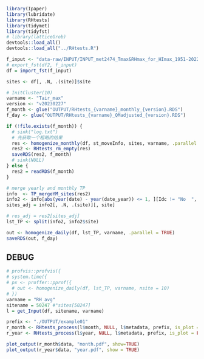 ```r
library(Ipaper)
library(lubridate)
library(RHtests)
library(tidymet)
library(tidyfst)
# library(latticeGrob)
devtools::load_all()
devtools::load_all("../RHtests.R")
```

```r
f_input <- "data-raw/INPUT/INPUT_met2474_Tmax&RHmax_for_HImax_1951-2022.fst"
# export_fst(df2, f_input)
df = import_fst(f_input)

sites <- df[, .N, .(site)]$site
```

```r
# InitCluster(10)
varname <- "Tair_max"
version <- "v20230227"
f_month <- glue("OUTPUT/RHtests_{varname}_monthly_{version}.RDS")
f_day <- glue("OUTPUT/RHtests_{varname}_QMadjusted_{version}.RDS")

if (!file.exists(f_month)) {
  # sink("log.txt")
  # 先获取一个粗略的结果
  res <- homogenize_monthly(df, st_moveInfo, sites, varname, .parallel = TRUE)
  res2 <- RHtests_rm_empty(res)
  saveRDS(res2, f_month)
  # sink(NULL)
} else {
  res2 = readRDS(f_month)
}

# merge yearly and monthly TP
info  <- TP_mergeYM_sites(res2)
info2 <- info[abs(year(date) - year(date_year)) <= 1, ][Idc != "No  ", ]
sites_adj = info2[, .N, .(site)][, site]

# res_adj = res2[sites_adj]
lst_TP <- split(info2, info2$site)

out <- homogenize_daily(df, lst_TP, varname, .parallel = TRUE)
saveRDS(out, f_day)
```

## DEBUG

```r
# profvis::profvis({
# system.time({
# px <- proffer::pprof({
  # out <- homogenize_daily(df, lst_TP, varname, nsite = 10)
# })
varname = "RH_avg"
sitename = 50247 #"sites[50247]
l = get_Input(df, sitename, varname)

prefix <- "./OUTPUT/example01"
r_month <- RHtests_process(l$month, NULL, l$metadata, prefix, is_plot = FALSE, maxgap = 366)
r_year <- RHtests_process(l$year, NULL, l$metadata, prefix, is_plot = FALSE, maxgap = 366)

plot_output(r_month$data, "month.pdf", show=TRUE)
plot_output(r_year$data, "year.pdf", show = TRUE)
```

